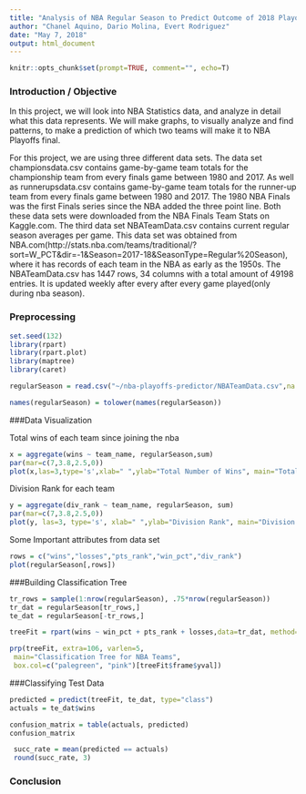 ```yaml
---
title: "Analysis of NBA Regular Season to Predict Outcome of 2018 Playoffs"
author: "Chanel Aquino, Dario Molina, Evert Rodriguez"
date: "May 7, 2018"
output: html_document
---
```


```r
knitr::opts_chunk$set(prompt=TRUE, comment="", echo=T)
```

### Introduction / Objective
In this project, we will look into NBA Statistics data, and analyze in detail what this data represents.  We will make graphs, to visually analyze and find patterns, to make a prediction of which two teams will make it to NBA Playoffs final.

For this project, we are using three different data sets. The data set championsdata.csv contains game-by-game team totals for the championship team from every finals game between 1980 and 2017. As well as runnerupsdata.csv contains game-by-game team totals for the runner-up team from every finals game between 1980 and 2017. The 1980 NBA Finals was the first Finals series since the NBA added the three point line. Both these data sets were downloaded from the NBA Finals Team Stats on Kaggle.com. The third data set NBATeamData.csv contains current regular season averages per game. This data set was obtained from NBA.com(http://stats.nba.com/teams/traditional/?sort=W_PCT&dir=-1&Season=2017-18&SeasonType=Regular%20Season), where it has records of each team in the NBA as early as the 1950s. The NBATeamData.csv has 1447 rows, 34 columns with a total amount of 49198 entries. It is updated weekly after every after every game played(only during nba season).

### Preprocessing
```r
set.seed(132)
library(rpart)
library(rpart.plot)
library(maptree)
library(caret)

regularSeason = read.csv("~/nba-playoffs-predictor/NBATeamData.csv",na.strings=c('N/A', 'NA'))

names(regularSeason) = tolower(names(regularSeason))
```

###Data Visualization

Total wins of each team since joining the nba
```r
x = aggregate(wins ~ team_name, regularSeason,sum)
par(mar=c(7,3.8,2.5,0))
plot(x,las=3,type='s',xlab=" ",ylab="Total Number of Wins", main="Total Number of Wins per Team")
```

Division Rank for each team
```r
y = aggregate(div_rank ~ team_name, regularSeason, sum)
par(mar=c(7,3.8,2.5,0))
plot(y, las=3, type='s', xlab=" ",ylab="Division Rank", main="Division Rank per Team")
```

Some Important attributes from data set
```r
rows = c("wins","losses","pts_rank","win_pct","div_rank")
plot(regularSeason[,rows])
```

###Building Classification Tree
```r
tr_rows = sample(1:nrow(regularSeason), .75*nrow(regularSeason))
tr_dat = regularSeason[tr_rows,]
te_dat = regularSeason[-tr_rows,]

treeFit = rpart(wins ~ win_pct + pts_rank + losses,data=tr_dat, method="class")

prp(treeFit, extra=106, varlen=5,
 main="Classification Tree for NBA Teams",
 box.col=c("palegreen", "pink")[treeFit$frame$yval])

```

###Classifying Test Data
```r
predicted = predict(treeFit, te_dat, type="class")
actuals = te_dat$wins

confusion_matrix = table(actuals, predicted)
confusion_matrix
```

```r
 succ_rate = mean(predicted == actuals)
 round(succ_rate, 3)
```

### Conclusion